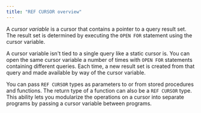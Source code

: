 ```yaml
---
title: "REF CURSOR overview"
---
```


<div id="ref_cursor_overview" class="registered_link"></div>

A *cursor variable* is a cursor that contains a pointer to a query result set. The result set is determined by executing the `OPEN FOR` statement using the cursor variable.

A cursor variable isn't tied to a single query like a static cursor is. You can open the same cursor variable a number of times with `OPEN FOR` statements containing different queries. Each time, a new result set is created from that query and made available by way of the cursor variable.

You can pass `REF CURSOR` types as parameters to or from stored procedures and functions. The return type of a function can also be a `REF CURSOR` type. This ability lets you modularize the operations on a cursor into separate programs by passing a cursor variable between programs.
